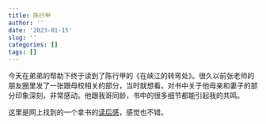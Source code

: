 ```yaml
---
title: 陈行甲
author: ''
date: '2023-01-15'
slug: ''
categories: []
tags: []
---
```

今天在弟弟的帮助下终于读到了陈行甲的《在峡江的转弯处》。很久以前张老师的朋友圈里发了一张跟母校相关的部分，当时就想看。对书中关于他母亲和妻子的部分印象深刻，非常感动。他跟我哥同龄，书中的很多细节都能引起我的共鸣。

这里是网上找到的一个拿书的[读后感](http://tao8090.com/?id=284)，感觉也不错。
